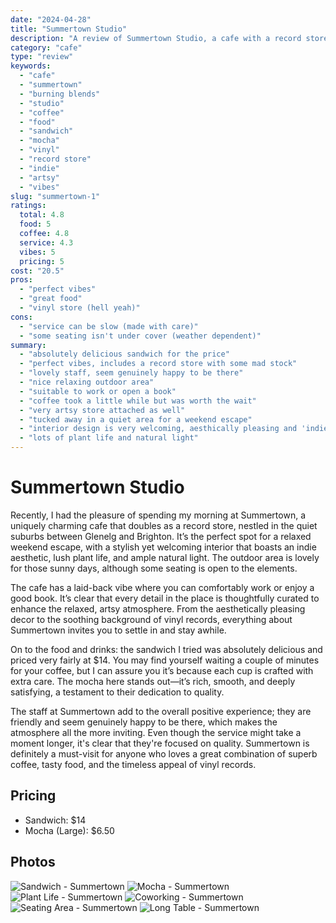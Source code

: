 ```yaml
---
date: "2024-04-28"
title: "Summertown Studio"
description: "A review of Summertown Studio, a cafe with a record store attached in the middle of the Glenelg-Brighton coast"
category: "cafe"
type: "review"
keywords: 
  - "cafe"
  - "summertown"
  - "burning blends"
  - "studio"
  - "coffee"
  - "food"
  - "sandwich"
  - "mocha"
  - "vinyl"
  - "record store"
  - "indie"
  - "artsy"
  - "vibes"
slug: "summertown-1"
ratings: 
  total: 4.8
  food: 5
  coffee: 4.8
  service: 4.3
  vibes: 5
  pricing: 5
cost: "20.5"
pros: 
  - "perfect vibes"
  - "great food"
  - "vinyl store (hell yeah)"
cons:
  - "service can be slow (made with care)"
  - "some seating isn't under cover (weather dependent)"
summary:
  - "absolutely delicious sandwich for the price"
  - "perfect vibes, includes a record store with some mad stock"
  - "lovely staff, seem genuinely happy to be there"
  - "nice relaxing outdoor area"
  - "suitable to work or open a book"
  - "coffee took a little while but was worth the wait"
  - "very artsy store attached as well"
  - "tucked away in a quiet area for a weekend escape"
  - "interior design is very welcoming, aesthically pleasing and 'indie'"
  - "lots of plant life and natural light"
---
```

# Summertown Studio
Recently, I had the pleasure of spending my morning at Summertown, a uniquely charming cafe that doubles as a record store, nestled in the quiet suburbs between Glenelg and Brighton. It’s the perfect spot for a relaxed weekend escape, with a stylish yet welcoming interior that boasts an indie aesthetic, lush plant life, and ample natural light. The outdoor area is lovely for those sunny days, although some seating is open to the elements.

The cafe has a laid-back vibe where you can comfortably work or enjoy a good book. It’s clear that every detail in the place is thoughtfully curated to enhance the relaxed, artsy atmosphere. From the aesthetically pleasing decor to the soothing background of vinyl records, everything about Summertown invites you to settle in and stay awhile.

On to the food and drinks: the sandwich I tried was absolutely delicious and priced very fairly at $14. You may find yourself waiting a couple of minutes for your coffee, but I can assure you it’s because each cup is crafted with extra care. The mocha here stands out—it’s rich, smooth, and deeply satisfying, a testament to their dedication to quality.

The staff at Summertown add to the overall positive experience; they are friendly and seem genuinely happy to be there, which makes the atmosphere all the more inviting. Even though the service might take a moment longer, it's clear that they're focused on quality. Summertown is definitely a must-visit for anyone who loves a great combination of superb coffee, tasty food, and the timeless appeal of vinyl records.

## Pricing
- Sandwich: $14
- Mocha (Large): $6.50

## Photos
![Sandwich - Summertown](https://raw.githubusercontent.com/f0rbit/burning-blends/main/content/photos/cafe/summertown-11.jpg)
![Mocha - Summertown](https://raw.githubusercontent.com/f0rbit/burning-blends/main/content/photos/cafe/summertown-08.jpg)
![Plant Life - Summertown](https://raw.githubusercontent.com/f0rbit/burning-blends/main/content/photos/cafe/summertown-02.jpg)
![Coworking - Summertown](https://raw.githubusercontent.com/f0rbit/burning-blends/main/content/photos/cafe/summertown-03.jpg)
![Seating Area - Summertown](https://raw.githubusercontent.com/f0rbit/burning-blends/main/content/photos/cafe/summertown-04.jpg)
![Long Table - Summertown](https://raw.githubusercontent.com/f0rbit/burning-blends/main/content/photos/cafe/summertown-01.jpg)
